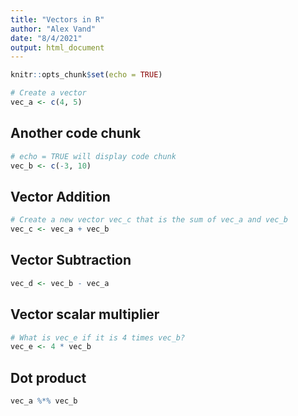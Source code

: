 ```yaml
---
title: "Vectors in R"
author: "Alex Vand"
date: "8/4/2021"
output: html_document
---
```


```r
knitr::opts_chunk$set(echo = TRUE)
```


```r
# Create a vector
vec_a <- c(4, 5)
```



## Another code chunk

```r
# echo = TRUE will display code chunk
vec_b <- c(-3, 10)
```

## Vector Addition
 
```r
# Create a new vector vec_c that is the sum of vec_a and vec_b
vec_c <- vec_a + vec_b
```


## Vector Subtraction

```r
vec_d <- vec_b - vec_a
```


## Vector scalar multiplier

```r
# What is vec_e if it is 4 times vec_b?
vec_e <- 4 * vec_b
```

## Dot product

```r
vec_a %*% vec_b
```





